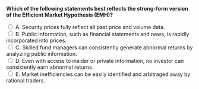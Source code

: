 ::: {.question-block}

<form onsubmit="event.preventDefault(); checkAnswer('module5_mcq_q20')" data-correct-answer="D">
  <strong style="display: block;">
  Which of the following statements best reflects the strong-form version of the Efficient Market Hypothesis (EMH)?
  </strong>

  <label><input type="radio" name="module5_mcq_q20" value="A"> A. Security prices fully reflect all past price and volume data.</label><br>
  <label><input type="radio" name="module5_mcq_q20" value="B"> B. Public information, such as financial statements and news, is rapidly incorporated into prices.</label><br>
  <label><input type="radio" name="module5_mcq_q20" value="C"> C. Skilled fund managers can consistently generate abnormal returns by analyzing public information.</label><br>
  <label><input type="radio" name="module5_mcq_q20" value="D"> D. Even with access to insider or private information, no investor can consistently earn abnormal returns.</label><br>
  <label><input type="radio" name="module5_mcq_q20" value="E"> E. Market inefficiencies can be easily identified and arbitraged away by rational traders.</label><br>
</form>

<div id="feedback-module5_mcq_q20" class="feedback" data-status="" style="display:none;">
✅ Correct: D. Strong-form EMH asserts that all information — past, public, and even private insider data — is already reflected in security prices.  
👉 This implies that neither technical analysis, fundamental research, nor insider access can systematically produce excess returns.
</div>

:::
